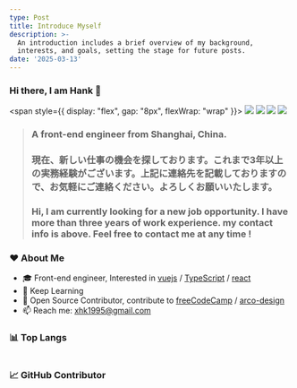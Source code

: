 ```yaml
---
type: Post
title: Introduce Myself
description: >-
  An introduction includes a brief overview of my background, 
  interests, and goals, setting the stage for future posts.
date: '2025-03-13'
---
```


### Hi there, I am Hank 👋
<span style={{ display: "flex", gap: "8px", flexWrap: "wrap" }}>
  <img src="https://img.shields.io/badge/typescript-%23007ACC.svg?style=for-the-badge&logo=typescript&logoColor=white"/>
  <img src="https://img.shields.io/badge/vuejs-%2335495e.svg?style=for-the-badge&logo=vuedotjs&logoColor=%234FC08D"/>
  <img src="https://img.shields.io/badge/vitest-6E9F18.svg?style=for-the-badge&logo=vitest&logoColor=white"/>
  <img src="https://img.shields.io/badge/react-%2320232a.svg?style=for-the-badge&logo=react&logoColor=%2361DAFB"/>
</span>

> ### A front-end engineer from **Shanghai, China**.
> ### 現在、新しい仕事の機会を探しております。これまで3年以上の実務経験がございます。上記に連絡先を記載しておりますので、お気軽にご連絡ください。よろしくお願いいたします。
> ### Hi, I am currently looking for a new job opportunity. I have more than three years of work experience. my contact info is above. Feel free to contact me at any time !

### ❤ About Me

- 🎓 Front-end engineer, Interested in [vuejs](https://github.com/vuejs) / [TypeScript](https://github.com/microsoft/TypeScript) / [react](https://github.com/facebook/react)
- 🌱 Keep Learning
- 🚀 Open Source Contributor, contribute to [freeCodeCamp](https://github.com/freeCodeCamp/freeCodeCamp) / [arco-design](https://github.com/arco-design/arco-design)
- 📫 Reach me: xhk1995@gmail.com

### 📊 Top Langs

<img align="center" src="https://github-readme-stats.vercel.app/api/top-langs/?username=masterx89&layout=compact&hide_border=true&theme=dark" alt="" />

### 📈 GitHub Contributor

<img align="center" src="https://github-contributor-stats.vercel.app/api?username=masterx89&combine_all_yearly_contributions=true&hide=A,2B,B,B%2B&theme=tokyonight&hide_border=true" alt="" />
